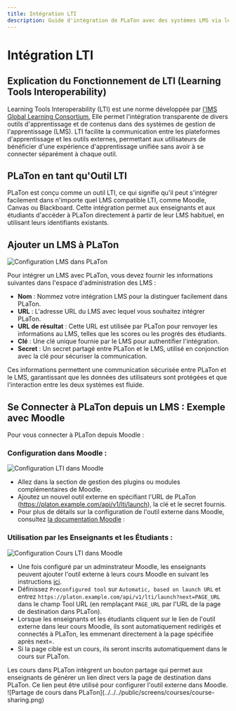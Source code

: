 ```yaml
---
title: Intégration LTI
description: Guide d'intégration de PLaTon avec des systèmes LMS via le standard LTI. Explique la configuration côté PLaTon et LMS, avec un exemple détaillé pour Moodle, facilitant la connexion transparente des utilisateurs.
---
```



# Intégration LTI

## Explication du Fonctionnement de LTI (Learning Tools Interoperability)

Learning Tools Interoperability (LTI) est une norme développée par [l'IMS Global Learning Consortium.](https://www.imsglobal.org)
Elle permet l'intégration transparente de divers outils d'apprentissage et de contenus dans des systèmes de gestion de l'apprentissage (LMS).
LTI facilite la communication entre les plateformes d'apprentissage et les outils externes, permettant aux utilisateurs de bénéficier d'une expérience d'apprentissage unifiée sans avoir à se connecter séparément à chaque outil.

## PLaTon en tant qu'Outil LTI

PLaTon est conçu comme un outil LTI, ce qui signifie qu'il peut s'intégrer facilement dans n'importe quel LMS compatible LTI, comme Moodle, Canvas ou Blackboard.
Cette intégration permet aux enseignants et aux étudiants d'accéder à PLaTon directement à partir de leur LMS habituel, en utilisant leurs identifiants existants.

## Ajouter un LMS à PLaTon

![Configuration LMS dans PLaTon](../../../public/screens/admin/lms-config.png)

Pour intégrer un LMS avec PLaTon, vous devez fournir les informations suivantes dans l'espace d'administration des LMS :

- **Nom** : Nommez votre intégration LMS pour la distinguer facilement dans PLaTon.
- **URL** : L'adresse URL du LMS avec lequel vous souhaitez intégrer PLaTon.
- **URL de résultat** : Cette URL est utilisée par PLaTon pour renvoyer les informations au LMS, telles que les scores ou les progrès des étudiants.
- **Clé** : Une clé unique fournie par le LMS pour authentifier l'intégration.
- **Secret** : Un secret partagé entre PLaTon et le LMS, utilisé en conjonction avec la clé pour sécuriser la communication.

Ces informations permettent une communication sécurisée entre PLaTon et le LMS, garantissant que les données des utilisateurs sont protégées et que l'interaction entre les deux systèmes est fluide.

## Se Connecter à PLaTon depuis un LMS : Exemple avec Moodle

Pour vous connecter à PLaTon depuis Moodle :

### Configuration dans Moodle :

![Configuration LTI dans Moodle](../../../public/screens/admin/moodle-lti-tool-config.png)

- Allez dans la section de gestion des plugins ou modules complémentaires de Moodle.
- Ajoutez un nouvel outil externe en spécifiant l'URL de PLaTon (https://platon.example.com/api/v1/lti/launch), la clé et le secret fournis.
- Pour plus de détails sur la configuration de l'outil externe dans Moodle, consultez [la documentation Moodle](https://docs.moodle.org/403/en/LTI_External_tools) :

### Utilisation par les Enseignants et les Étudiants :

![Configuration Cours LTI dans Moodle](../../../public/screens/admin/moodle-lti-course.png)

- Une fois configuré par un adminstrateur Moodle, les enseignants peuvent ajouter l'outil externe à leurs cours Moodle en suivant les instructions [ici](https://docs.moodle.org/403/en/External_tool_settings).
- Définissez `Preconfigured tool` sur `Automatic, based on launch URL` et entrez `https://platon.example.com/api/v1/lti/launch?next=PAGE_URL` dans le champ Tool URL (en remplaçant `PAGE_URL` par l'URL de la page de destination dans PLaTon).
- Lorsque les enseignants et les étudiants cliquent sur le lien de l'outil externe dans leur cours Moodle, ils sont automatiquement redirigés et connectés à PLaTon, les emmenant directement à la page spécifiée après next=.
- Si la page cible est un cours, ils seront inscrits automatiquement dans le cours sur PLaTon.

<Callout type="info">
  Les cours dans PLaTon intègrent un bouton partage qui permet aux enseignants de générer un lien direct vers la page de
  destination dans PLaTon. Ce lien peut être utilisé pour configurer l'outil externe dans Moodle. ![Partage de cours
  dans PLaTon](../../../public/screens/courses/course-sharing.png)
</Callout>
